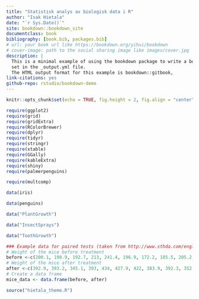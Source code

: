 ```yaml
--- 
title: "Statistisk analys av biologisk data i R"
author: "Isak Hietala"
date: "`r Sys.Date()`"
site: bookdown::bookdown_site
documentclass: book
bibliography: [book.bib, packages.bib]
# url: your book url like https://bookdown.org/yihui/bookdown
# cover-image: path to the social sharing image like images/cover.jpg
description: |
  This is a minimal example of using the bookdown package to write a book.
  set in the _output.yml file.
  The HTML output format for this example is bookdown::gitbook,
link-citations: yes
github-repo: rstudio/bookdown-demo
---
```


<style>
.math {
  font-size: small;
}
</style>

```r
knitr::opts_chunk$set(echo = TRUE, fig.height = 2, fig.align = "center", fig.width = 6, eval = TRUE)

require(ggplot2)
require(grid)
require(gridExtra)
require(RColorBrewer)
require(dplyr)
require(tidyr)
require(stringr)
require(xtable)
require(GGally)
require(kableExtra)
require(shiny)
require(palmerpenguins)

require(multcomp)

data(iris)

data(penguins)

data("PlantGrowth")

data("InsectSprays")

data("ToothGrowth")

### Example data for paired tests (taken from http://www.sthda.com/english/wiki/paired-samples-t-test-in-r)
# Weight of the mice before treatment
before <-c(200.1, 190.9, 192.7, 213, 241.4, 196.9, 172.2, 185.5, 205.2, 193.7)
# Weight of the mice after treatment
after <-c(392.9, 393.2, 345.1, 393, 434, 427.9, 422, 383.9, 392.3, 352.2)
# Create a data frame
mice_data <- data.frame(before, after)

source("hietala_theme.R")

```
